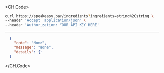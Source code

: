 
<CH.Code>
```bash Example Request
curl https://speakeasy.bar/ingredients?ingredients=string%2Cstring \
--header 'Accept: application/json' \
--header 'Authorization: YOUR_API_KEY_HERE'
```
---

```json Example Response
  {
    "code": "None",
    "message": "None",
    "details": {}
  }
```
</CH.Code>
